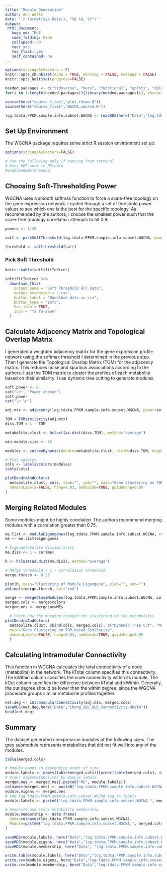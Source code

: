 ```yaml
---
title: "Module Generation"
author: Ann Wells
date: '`r format(Sys.Date(), "%B %d, %Y")`'
output:
 html_document:
   keep_md: TRUE
   code_folding: hide
   collapsed: no
   toc: yes
   toc_float: yes
   self_contained: no
---
```


<link rel="stylesheet" type="text/css" href="https://cdn.datatables.net/1.10.5/css/jquery.dataTables.min.css">
<script src="https://code.jquery.com/jquery-2.1.2.min.js"></script>
<script src="https://cdn.datatables.net/1.10.5/js/jquery.dataTables.min.js"></script>

<script type="text/javascript">
         $(document).ready(function() {
             $("table").DataTable();
         } );
</script>

```r
options(stringsAsFactors = F)
knitr::opts_chunk$set(echo = TRUE, warning = FALSE, message = FALSE)
knitr::opts_knit$set(progress=FALSE)

needed.packages <- c("tidyverse", "here", "functional", "gplots", "dplyr", "GeneOverlap", "R.utils", "reshape2","magrittr","data.table", "RColorBrewer","preprocessCore", "ARTool","emmeans", "phia", "gProfileR", "WGCNA", "xtable","downloadthis")
for(i in 1:length(needed.packages)){library(needed.packages[i], character.only = TRUE)}

source(here("source_files","plot_theme.R"))
source(here("source_files","WGCNA_source.R"))
```

```r
log.tdata.FPKM.sample.info.subset.WGCNA <- readRDS(here("Data","log.tdata.FPKM.sample.info.subset.missing.WGCNA.RData"))
```

## Set Up Environment

The WGCNA package requires some strict R session environment set up.

```r
options(stringsAsFactors=FALSE)

# Run the following only if running from terminal
# Does NOT work in RStudio
#enableWGCNAThreads()
```

## Choosing Soft-Thresholding Power {.tabset .tabset-fade .tabset-pills}

WGCNA uses a smooth softmax function to force a scale-free topology on the gene expression network. I cycled through a set of threshold power values to see which one is the best for the specific topology. As recommended by the authors, I choose the smallest power such that the scale-free topology correlation attempts to hit 0.9.

```r
powers <- 1:20
  
soft <- pickSoftThreshold(log.tdata.FPKM.sample.info.subset.WGCNA, powerVector=powers, verbose=0)
```

```r
threshold <- softthreshold(soft)

```

### Pick Soft Threshold

```r
knitr::kable(soft$fitIndices)

soft$fitIndices %>%
  download_this(
    output_name = "Soft Threshold All Data",
    output_extension = ".csv",
    button_label = "Download data as csv",
    button_type = "info",
    has_icon = TRUE,
    icon = "fa fa-save"
  )
```

## Calculate Adjacency Matrix and Topological Overlap Matrix

I generated a weighted adjacency matrix for the gene expression profile network using the softmax threshold I determined in the previous step. Then I generate the Topological Overlap Matrix (TOM) for the adjacency matrix. This reduces noise and spurious associations according to the authors. I use the TOM matrix to cluster the profiles of each metabolite based on their similarity. I use dynamic tree cutting to generate modules. 

```r
soft.power <- 8
cat("\n", "Power chosen") 
soft.power
cat("\n \n")

adj.mtx <- adjacency(log.tdata.FPKM.sample.info.subset.WGCNA, power=soft.power)

TOM = TOMsimilarity(adj.mtx)
diss.TOM = 1 - TOM

metabolite.clust <- hclust(as.dist(diss.TOM), method="average")

min.module.size <- 15

modules <- cutreeDynamic(dendro=metabolite.clust, distM=diss.TOM, deepSplit=2, pamRespectsDendro=FALSE, minClusterSize=min.module.size)

# Plot modules
cols <- labels2colors(modules)
table(cols)

plotDendroAndColors(
  metabolite.clust, cols, xlab="", sub="", main="Gene Clustering on TOM-based Similarity", 
  dendroLabels=FALSE, hang=0.03, addGuide=TRUE, guideHang=0.05
)
```

## Merging Related Modules

Some modules might be highly correlated. The authors recommend merging modules with a correlation greater than 0.75.

```r
me.list <- moduleEigengenes(log.tdata.FPKM.sample.info.subset.WGCNA, colors=cols) 
me <- me.list$eigengenes

# Eigenmetabolite dissimilarity
me.diss <- 1 - cor(me)

h <- hclust(as.dist(me.diss), method="average")

# Merge threshold = 1 - correlation threshold
merge.thresh <- 0.25

plot(h, main="Clustering of Module Eigengene", xlab="", sub="")
abline(h=merge.thresh, col="red")

merge <- mergeCloseModules(log.tdata.FPKM.sample.info.subset.WGCNA, cols, cutHeight=merge.thresh, verbose=0)
merged.cols <- merge$colors
merged.mes <- merge$newMEs

  # Check how the merging changed the clustering of the metabolites
plotDendroAndColors(
  metabolite.clust, cbind(cols, merged.cols), c("Dynamic Tree Cut", "Merged Dynamic"), xlab="", sub="", 
  main="Gene Clustering on TOM-based Similarity", 
  dendroLabels=FALSE, hang=0.03, addGuide=TRUE, guideHang=0.05
  )
```

## Calculating Intramodular Connectivity

This function in WGCNA calculates the total connectivity of a node (metabolite) in the network. The kTotal column specifies this connectivity. The kWithin column specifies the node connectivity within its module. The kOut column specifies the difference between kTotal and kWithin. Generally, the out degree should be lower than the within degree, since the WGCNA procedure groups similar metabolite profiles together.

```r
net.deg <- intramodularConnectivity(adj.mtx, merged.cols)
saveRDS(net.deg,here("Data","Chang_2DG_BL6_connectivity.RData"))
head(net.deg)
```

## Summary


The dataset generated coexpression modules of the following sizes. The grey submodule represents metabolites that did not fit well into any of the modules. 

```r
table(merged.cols)
```

```r
# Module names in descending order of size
module.labels <- names(table(merged.cols))[order(table(merged.cols), decreasing=T)]
# Order eigenmetabolites by module labels
merged.mes <- merged.mes[,paste0("ME", module.labels)]
colnames(merged.mes) <- paste0("log.tdata.FPKM.sample.info.subset.WGCNA_", module.labels)
module.eigens <- merged.mes
# Add log.tdata.FPKM.sample.info.subset.WGCNA tag to labels
module.labels <- paste0("log.tdata.FPKM.sample.info.subset.WGCNA_", module.labels)

# Generate and store metabolite membership
module.membership <- data.frame(
  Gene=colnames(log.tdata.FPKM.sample.info.subset.WGCNA),
  Module=paste0("log.tdata.FPKM.sample.info.subset.WGCNA_", merged.cols)
)

saveRDS(module.labels, here("Data","log.tdata.FPKM.sample.info.subset.WGCNA.module.labels.RData"))
saveRDS(module.eigens, here("Data","log.tdata.FPKM.sample.info.subset.WGCNA.module.eigens.RData"))
saveRDS(module.membership, here("Data", "log.tdata.FPKM.sample.info.subset.WGCNA.module.membership.RData"))

write.table(module.labels, here("Data","log.tdata.FPKM.sample.info.subset.WGCNA.module.labels.csv"), row.names=F, col.names=F, sep=",")
write.csv(module.eigens, here("Data","log.tdata.FPKM.sample.info.subset.WGCNA.module.eigens.csv"))
write.csv(module.membership, here("Data","log.tdata.FPKM.sample.info.subset.WGCNA.module.membership.csv"), row.names=F)
```


